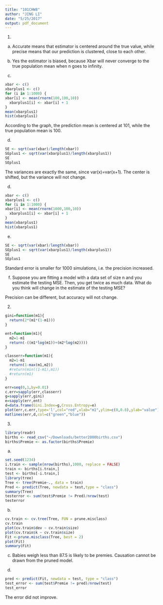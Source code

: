 ```yaml
---
title: "101CHW8"
author: "JING LI"
date: "5/25/2017"
output: pdf_document
---
```


1. 
a) 
Accurate means that estimator is centered around the true value, while precise means that our prediction is clustered, close to each other.

b) 
Yes the estimator is biased, because Xbar will never converge to the true population mean when n goes to infinity. 


c) 
```r
xbar <- c()
xbarplus1 <- c()
for (i in 1:1000) {
xbar[i] <- mean(rnorm(100,100,10))
  xbarplus1[i] <- xbar[i] + 1
}
mean(xbarplus1)
hist(xbarplus1)
```

According to the graph, the prediction mean is centered at 101, while the true population mean is 100.

d) 
```r
SE <- sqrt(var(xbar)/length(xbar)) 
SEplus1 <- sqrt(var(xbarplus1)/length(xbarplus1)) 
SE
SEplus1
```

The variances are exactly the same, since var(x)=var(x+1). The center is shifted, but the variance will not change.

d)
```r
xbar <- c()
xbarplus1 <- c()
for (i in 1:1000) {
xbar[i] <- mean(rnorm(1000,100,10))
  xbarplus1[i] <- xbar[i] + 1
}
mean(xbarplus1)
hist(xbarplus1)
```


e) 
```r
SE <- sqrt(var(xbar)/length(xbar)) 
SEplus1 <- sqrt(var(xbarplus1)/length(xbarplus1)) 
SE
SEplus1
```
Standard error is smaller for 1000 simulations, i.e. the precision increased.

f) Suppose you are fitting a model with a data set of size n and you estimate the testing MSE.  Then, you get twice as much data. What do you think will change in the estimate of the testing MSE?

Precision can be different, but accuracy will not change.

2) 

```r
gini=function(m1){
  return(2*(m1*(1-m1)))
}

ent=function(m1){
  m2=1-m1
  return(-((m1*log(m1))+(m2*log(m2))))
}

classerr=function(m1){
  m2=1-m1
  return(1-max(m1,m2))
  #return(min((1-m1),m1))
  #return(m1)
}

err=seq(0,1,by=0.01)
c.err=sapply(err,classerr)
g=sapply(err,gini)
e=sapply(err,ent)
d=data.frame(Gini.Index=g,Cross.Entropy=e)
plot(err,c.err,type='l',col="red",xlab="m1",ylim=c(0,0.8),ylab="value")
matlines(err,d,col=c("green","blue"))


```


3) 
```r
library(readr)
births <- read_csv("~/Downloads/better2000births.csv")
births$Premie <- as.factor(births$Premie)
```

a)
```r
set.seed(1234)
i.train <- sample(nrow(births),1000, replace = FALSE) 
train <- births[i.train,]
test <- births[-i.train,]
library(tree)
Tree <- tree(Premie~., data = train)
Pred <- predict(Tree, newdata = test,type = "class") 
summary(Tree)
testerror <- sum(test$Premie != Pred)/nrow(test)
testerror
```


b)
```r
cv.train <- cv.tree(Tree, FUN = prune.misclass)
cv.train
plot(cv.train$dev ~ cv.train$size)
plot(cv.train$k ~ cv.train$size)
Fit <-prune.misclass(Tree, best = 2)
plot(Fit)
summary(Fit)
```

c) 
Babies weigh less than 87.5 is likely to be premies. Causation cannot be drawn from the pruned model.


d) 
```r
pred <- predict(Fit, newdata = test, type = "class") 
test_error <- sum(test$Premie != pred)/nrow(test) 
test_error
```

The error did not improve.